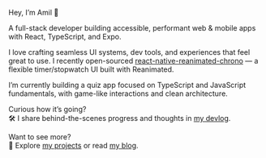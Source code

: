 

Hey, I’m Amil 👋

A full-stack developer building accessible, performant web & mobile apps with React, TypeScript, and Expo.

I love crafting seamless UI systems, dev tools, and experiences that feel great to use. I recently open-sourced [react-native-reanimated-chrono](https://www.npmjs.com/package/react-native-reanimated-chrono) — a flexible timer/stopwatch UI built with Reanimated.

I’m currently building a quiz app focused on TypeScript and JavaScript fundamentals, with game-like interactions and clean architecture.

Curious how it’s going? <br />
🛠️ I share behind-the-scenes progress and thoughts in [my devlog](/devlog/quizcript).

Want to see more?<br />
📌 Explore [my projects](/projects) or read [my blog](/blog).


